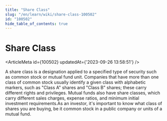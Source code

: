 ```yaml
---
title: "Share Class"
slug: "/en/learn/wiki/share-class-100502"
id: "100502"
hide_table_of_contents: true
---
```



# Share Class

<ArticleMeta id={100502} updatedAt={'2023-09-26 13:58:51'} />
<div className='border-solid border-b border-t-0 my-4 border-[var(--ifm-color-gray-300)]' />

A share class is a designation applied to a specified type of security such as common stock or mutual fund unit. Companies that have more than one class of common stock usually identify a given class with alphabetic markers, such as "Class A" shares and "Class B" shares; these carry different rights and privileges. Mutual funds also have share classes, which carry different sales charges, expense ratios, and minimum initial investment requirements.As an investor, it's important to know what class of shares you are buying, be it common stock in a public company or units of a mutual fund.
